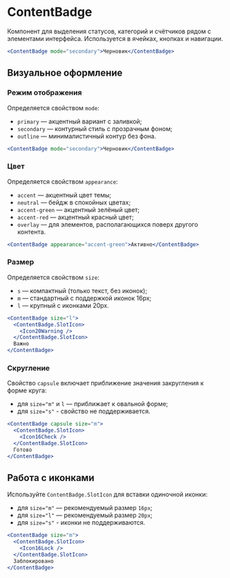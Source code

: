 <Overview>

# ContentBadge

Компонент для выделения статусов, категорий и счётчиков рядом с элементами интерфейса. Используется в ячейках, кнопках и навигации.

</Overview>

```jsx
<ContentBadge mode="secondary">Черновик</ContentBadge>
```

## Визуальное оформление

### Режим отображения

Определяется свойством `mode`:

- `primary` — акцентный вариант с заливкой;
- `secondary` — контурный стиль с прозрачным фоном;
- `outline` — минималистичный контур без фона.

```jsx
<ContentBadge mode="secondary">Черновик</ContentBadge>
```

### Цвет

Определяется свойством `appearance`:

- `accent` — акцентный цвет темы;
- `neutral` — бейдж в спокойных цветах;
- `accent-green` — акцентный зелёный цвет;
- `accent-red` — акцентный красный цвет;
- `overlay` — для элементов, располагающихся поверх другого контента.

```jsx
<ContentBadge appearance="accent-green">Активно</ContentBadge>
```

### Размер

Определяется свойством `size`:

- `s` — компактный (только текст, без иконок);
- `m` — стандартный с поддержкой иконок 16px;
- `l` — крупный с иконками 20px.

```jsx
<ContentBadge size="l">
  <ContentBadge.SlotIcon>
    <Icon20Warning />
  </ContentBadge.SlotIcon>
  Важно
</ContentBadge>
```

### Скругление

Свойство `capsule` включает приближение значения закругления к форме круга:

- для `size="m"` и `l` — приближает к овальной форме;
- для `size="s"` - свойство не поддерживается.

```jsx
<ContentBadge capsule size="m">
  <ContentBadge.SlotIcon>
    <Icon16Check />
  </ContentBadge.SlotIcon>
  Готово
</ContentBadge>
```

## Работа с иконками

Используйте `ContentBadge.SlotIcon` для вставки одиночной иконки:

- для `size="m"` — рекомендуемый размер `16px`;
- для `size="l"` — рекомендуемый размер `20px`;
- для `size="s"` - иконки не поддерживаются.

```jsx
<ContentBadge size="m">
  <ContentBadge.SlotIcon>
    <Icon16Lock />
  </ContentBadge.SlotIcon>
  Заблокировано
</ContentBadge>
```
